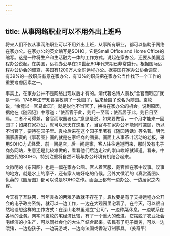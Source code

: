 ```yaml
---
---
---
```

title: 从事网络职业可以不用外出上班吗
---




将来人们不仅从事网络职业可以不用外出上班，从事所有职业，都可以借助于网络在家办公。在家办公的英文缩写是SOHO，它是Small Office and Home Office的缩写。这是一种将生产和生活融为一体的工作方式。说起在家办公，还要从美国远程办公说起。在美国，远程办公早在20世纪80年代末期已非常盛行。根据国际远程办公协会的调查，美国有1200万人全职远程办公。据美国在家办公协会调查，有39%的一般职员有意在家办公，有13%的职员把在家办公当作找下一个工作的重要考虑因素之一。





事实上，在家办公并不是网络出现以后才有的。清代著名诗人袁枚“舍官而取园”就是一例。1748年江宁知县袁枚购了一处园子，后来给园子改名为随园。袁枚说，“余竟以一官易此园”。就是说他不当官了，换得在家办公的机会。说到原因，据他在《随园记》中写道：“使吾官于此，则月一至焉；使吾居于此，则日日至焉。二者不可得兼，舍官而取园者也。”意思是说，如果要做官，一个月才能来一回园子；如果在家办公，就可以天天在这里了。当官与在家办公不能同时兼顾，所以不当官了，要待在园子里。袁枚后来在这个园子里著有《随园诗话》等名著。明代画家唐寅的《事茗图》画的就是在家经商的图景。画面上从事茶叶活动的老板，采用SOHO方式经营，前一间是店，后一间是家，客人往往远道而来，那时没有电子商务网站，生意还是比较难做的，看看他们后边走过的崇山峻岭就知道。看来，中国古代的SOHO，特别注重将自然环境与办公环境有机结合起来。

文徵明的《东园图》也是一幅在家办公图。官人着官服、戴官帽在家中议事。议事的地方，就是水上的亭子，还有家人端好吃的侍候。另外文徵明的《真赏斋图》、仇英的《园居图》都可以说是SOHO之作。画面上都有一边办公、一边居家之内容。

今天有了互联网，当年袁枚的两难矛盾就不存在了。袁枚要是有了支持远程办公开会的电子政务系统，就可以一边工作，一边在大观园里宅着了。在今天，可以很自然地设想这样的工作方式：在深山老林里建立“公司”，一边种菜休息，一边联系在各地的业务。网宅同袁枚的宅经济比较，有了一个重大的改进，它摆脱了农业社会宅经济的小生产，可以同社会化的大生产结合起来。农民有了电子商务，可以一边喂猪，一边抱孩子，一边玩游戏，一边向法国或香港订制家具。（姜奇平）